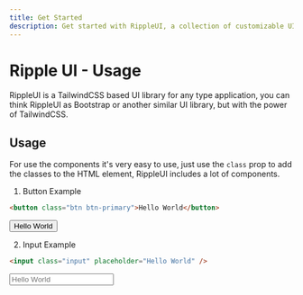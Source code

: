 ```yaml
---
title: Get Started
description: Get started with RippleUI, a collection of customizable UI components. Our step-by-step guide will help you understand the basics and get up and running quickly.
---
```


# Ripple UI - Usage

RippleUI is a TailwindCSS based UI library for any type application,
you can think RippleUI as Bootstrap or another similar UI library, but with the power of TailwindCSS.

## Usage

For use the components it's very easy to use, just use the `class` prop to add the classes to the HTML element, RippleUI includes a lot of components.

1. Button Example

```html
<button class="btn btn-primary">Hello World</button>
```

<button className="btn btn-primary">Hello World</button>

2. Input Example

```html
<input class="input" placeholder="Hello World" />
```

<input className="input" placeholder="Hello World" />

<LinkRedirect
  showDivider={true}
  contentLeft="Installation"
  hrefLeft="/docs/get-started/installation"
  contentRight="Theme"
  hrefRight="/docs/get-started/theme"
/>
